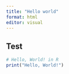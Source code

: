 ---
title: "Hello world"
format: html
editor: visual
---

## Test

```{r}
# Hello, World! in R
print("Hello, World!")
```
